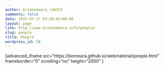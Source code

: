 ```yaml
---
author: brianomeara_ra6153
comments: false
date: 2015-07-27 03:20:01+00:00
layout: page
link: http://www.brianomeara.info/people/
slug: people
title: People
wordpress_id: 58
---
```


[advanced_iframe src="https://bomeara.github.io/webmaterial/people.html" frameborder="0" scrolling="no" height="2000" ]
